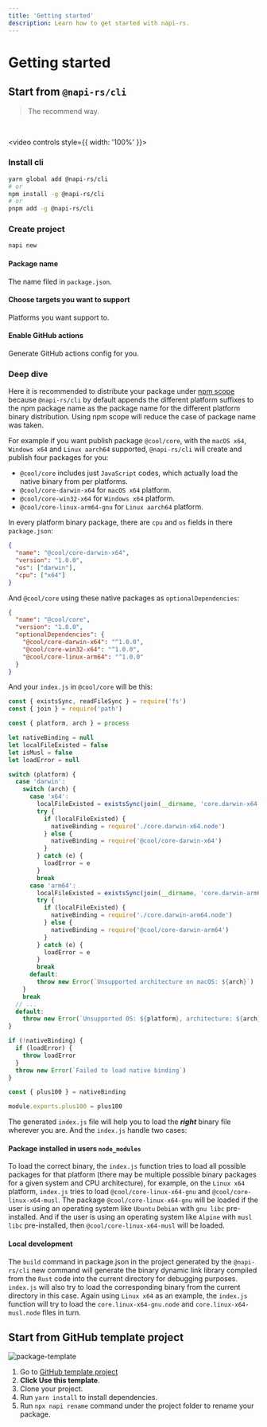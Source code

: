 ```yaml
---
title: 'Getting started'
description: Learn how to get started with napi-rs.
---
```


# Getting started


## Start from `@napi-rs/cli`

> The recommend way.

<br />

<video controls style={{ width: '100%' }}>
  <source src={Video} type="video/mp4" />
  <track kind="captions" srcLang="en" />
</video>

### Install cli

```bash
yarn global add @napi-rs/cli
# or
npm install -g @napi-rs/cli
# or
pnpm add -g @napi-rs/cli
```

### Create project

```bash
napi new
```

#### Package name

The name filed in `package.json`.

#### Choose targets you want to support

Platforms you want support to.

#### Enable GitHub actions

Generate GitHub actions config for you.

### Deep dive

Here it is recommended to distribute your package under [npm scope](https://docs.npmjs.com/creating-and-publishing-scoped-public-packages/) because `@napi-rs/cli` by default appends the different platform suffixes to the npm package name as the package name for the different platform binary distribution. Using npm scope will reduce the case of package name was taken.

For example if you want publish package `@cool/core`, with the `macOS x64`, `Windows x64` and `Linux aarch64` supported, `@napi-rs/cli` will create and publish four packages for you:

- `@cool/core` includes just `JavaScript` codes, which actually load the native binary from per platforms.
- `@cool/core-darwin-x64` for `macOS x64` platform.
- `@cool/core-win32-x64` for `Windows x64` platform.
- `@cool/core-linux-arm64-gnu` for `Linux aarch64` platform.

In every platform binary package, there are `cpu` and `os` fields in there `package.json`:

```json filename="package.json"
{
  "name": "@cool/core-darwin-x64",
  "version": "1.0.0",
  "os": ["darwin"],
  "cpu": ["x64"]
}
```

And `@cool/core` using these native packages as `optionalDependencies`:

```json filename="package.json"
{
  "name": "@cool/core",
  "version": "1.0.0",
  "optionalDependencies": {
    "@cool/core-darwin-x64": "^1.0.0",
    "@cool/core-win32-x64": "^1.0.0",
    "@cool/core-linux-arm64": "^1.0.0"
  }
}
```

And your `index.js` in `@cool/core` will be this:

```js filename="index.js"
const { existsSync, readFileSync } = require('fs')
const { join } = require('path')

const { platform, arch } = process

let nativeBinding = null
let localFileExisted = false
let isMusl = false
let loadError = null

switch (platform) {
  case 'darwin':
    switch (arch) {
      case 'x64':
        localFileExisted = existsSync(join(__dirname, 'core.darwin-x64.node'))
        try {
          if (localFileExisted) {
            nativeBinding = require('./core.darwin-x64.node')
          } else {
            nativeBinding = require('@cool/core-darwin-x64')
          }
        } catch (e) {
          loadError = e
        }
        break
      case 'arm64':
        localFileExisted = existsSync(join(__dirname, 'core.darwin-arm64.node'))
        try {
          if (localFileExisted) {
            nativeBinding = require('./core.darwin-arm64.node')
          } else {
            nativeBinding = require('@cool/core-darwin-arm64')
          }
        } catch (e) {
          loadError = e
        }
        break
      default:
        throw new Error(`Unsupported architecture on macOS: ${arch}`)
    }
    break
  // ...
  default:
    throw new Error(`Unsupported OS: ${platform}, architecture: ${arch}`)
}

if (!nativeBinding) {
  if (loadError) {
    throw loadError
  }
  throw new Error(`Failed to load native binding`)
}

const { plus100 } = nativeBinding

module.exports.plus100 = plus100
```

The generated `index.js` file will help you to load the **_right_** binary file wherever you are. And the `index.js` handle two cases:

#### Package installed in users `node_modules`

To load the correct binary, the `index.js` function tries to load all possible packages for that platform (there may be multiple possible binary packages for a given system and CPU architecture), for example, on the `Linux x64` platform, `index.js` tries to load `@cool/core-linux-x64-gnu` and `@cool/core-linux-x64-musl`. The package `@cool/core-linux-x64-gnu` will be loaded if the user is using an operating system like `Ubuntu` `Debian` with `gnu libc` pre-installed. And if the user is using an operating system like `Alpine` with `musl libc` pre-installed, then `@cool/core-linux-x64-musl` will be loaded.

#### Local development

The `build` command in package.json in the project generated by the `@napi-rs/cli` new command will generate the binary dynamic link library compiled from the `Rust` code into the current directory for debugging purposes. `index.js` will also try to load the corresponding binary from the current directory in this case. Again using `Linux x64` as an example, the `index.js` function will try to load the `core.linux-x64-gnu.node` and `core.linux-x64-musl.node` files in turn.

## Start from **GitHub template project**

![package-template](./package-template.png)

1. Go to [GitHub template project](https://github.com/napi-rs/package-template)
2. **Click Use this template**.
3. Clone your project.
4. Run `yarn install` to install dependencies.
5. Run `npx napi rename` command under the project folder to rename your package.
